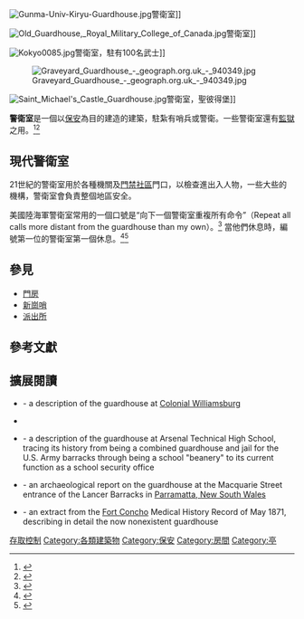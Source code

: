 [[File:Gunma-Univ-Kiryu-Guardhouse.jpg|thumb]]警衛室]]

[[File:Old_Guardhouse,_Royal_Military_College_of_Canada.jpg|thumb]]警衛室]]

[[File:Kokyo0085.jpg|thumb]]警衛室，駐有100名武士]]

[[File:Graveyard_Guardhouse_-_geograph.org.uk_-_940349.jpg|thumb]]

[[File:Saint_Michael's_Castle_Guardhouse.jpg|thumb]]警衛室，聖彼得堡]]

'''警衛室'''是一個以[[保安|保安]]為目的建造的建築，駐紮有哨兵或警衛。一些警衛室還有[[監獄|監獄]]之用。<ref>{{cite book | last = Kornwolf | first = James | authorlink = | coauthors = | title = Architecture and town planning in colonial North America | publisher = Johns Hopkins University Press| date = 2002 | location = Baltimore| pages = 1312 | url = http://books.google.com/?id=4bHwImC-UOUC&pg=PA1312&dq=Guardhouse+as+jail | doi = | id = | isbn = 0-8018-5986-7 }}</ref><ref>{{cite web |url=http://www.nps.gov/archive/fosc/guard3.htm |title=Guardhouse Overview |accessdate=2009-05-26 |last=info drawn from: Ketcham |first=Sally |archive-date=2009-02-21 |archive-url=https://web.archive.org/web/20090221085009/http://www.nps.gov/archive/fosc/guard3.htm |dead-url=no }}</ref>

== 現代警衛室 ==

21世紀的警衛室用於各種機關及[[門禁社區|門禁社區]]門口，以檢查進出入人物，一些大些的機構，警衛室會負責整個地區安全。

美國陸海軍警衛室常用的一個口號是“向下一個警衛室重複所有命令”（Repeat all calls more distant from the guardhouse than my own）。<ref>{{cite web|url=http://www.nsgreatlakes.navy.mil/otcp/ocs/gen_orders.htm|title=General Orders of a Sentry|publisher=Officer Training Command Pensacola|deadurl=yes|archiveurl=https://web.archive.org/web/20061209105054/http://www.nsgreatlakes.navy.mil/otcp/ocs/gen_orders.htm|archivedate=2006-12-09|access-date=2013-09-03}}</ref> 當他們休息時，編號第一位的警衛室第一個休息。<ref>{{cite book|chapter=The Corporal|title=Customs of Service for Non Commissioned Officers and Soldiers (as practised in the Army of the United States)|date=1864|author=August V. Kautz|chapterurl=http://www.usregulars.com/COS01.html|location=Philadelphia|publisher=J. B. Lippincott & Co.|deadurl=yes|archiveurl=https://web.archive.org/web/20070107010558/http://www.usregulars.com/COS01.html|archivedate=2007-01-07|access-date=2013-09-03}}</ref><ref>{{cite web|title=Procedures for Posting and Relieving Sentries|date=2005-11-18|work=Army Wives|url=http://www.armywives.com/index.php/component/option,com_content/task,view/id,153/Itemid,209/|publisher=Miro International Pty Ltd|deadurl=yes|archiveurl=https://web.archive.org/web/20070328062702/http://www.armywives.com/index.php/component/option,com_content/task,view/id,153/Itemid,209/|archivedate=2007-03-28|access-date=2013-09-03}}</ref>

== 參見 ==

* [[門房|門房]]
* [[新崗哨|新崗哨]]
* [[派出所|派出所]]

== 參考文獻 ==
{{reflist}}

== 擴展閱讀 ==

* {{cite web|url=http://history.org/Almanack/places/hb/hbguard.cfm|title=The Guardhouse|work=Colonial Williamsburg|publisher=The Colonial Williamsburg Foundation|accessdate=2013-09-03|archive-date=2013-09-13|archive-url=https://web.archive.org/web/20130913023436/http://www.history.org/almanack/places/hb/hbguard.cfm|dead-url=no}} - a description of the guardhouse at [[Colonial_Williamsburg|Colonial Williamsburg]]
* {{cite journal|author=Lindsay, Charles S.|title=Louisbourg Guardhouses|journal=Canadian Historic Sites: Occasional Papers in Archaeology and History - Contributions from the Fortress of Louisbourg|volume=12|issue=2|location=Ottawa|publisher=Parks Canada|date=1975|url=http://fortress.uccb.ns.ca/islandbattery/ConstructionDetails/1744GuardHouse.htm|deadurl=yes|archiveurl=https://web.archive.org/web/20070322143804/http://fortress.uccb.ns.ca/islandbattery/ConstructionDetails/1744GuardHouse.htm|archivedate=2007-03-22|access-date=2013-09-03}}
* {{cite web|title=History of the ATHS Guardhouse|url=http://www.athsalumni.org/ATHSGuardhouseHistory.htm|publisher=[[Arsenal_Technical_High_School|Arsenal Technical High School]] Alumni Association|deadurl=yes|archiveurl=https://web.archive.org/web/20061019154552/http://www.athsalumni.org/ATHSGuardhouseHistory.htm|archivedate=2006-10-19|access-date=2013-09-03}} - a description of the guardhouse at Arsenal Technical High School, tracing its history from being a combined guardhouse and jail for the U.S. Army barracks through being a school "beanery" to its current function as a school security office
* {{cite paper|author=Kate Holmes|title=Windsor Barracks the Guardhouse|publisher=Australian Society for Historical Archaeology|date=1979}} - an archaeological report on the guardhouse at the Macquarie Street entrance of the Lancer Barracks in [[Parramatta,_New_South_Wales|Parramatta, New South Wales]]
* {{cite web|title=Guardhouse|work=Tour the museum|url=http://www.fortconcho.com/guardhouse.htm|publisher=Fort Concho National Historic Landmark|deadurl=yes|archiveurl=https://web.archive.org/web/20061020191103/http://www.fortconcho.com/guardhouse.htm|archivedate=2006-10-20|access-date=2013-09-03}} - an extract from the [[Fort_Concho|Fort Concho]] Medical History Record of May 1871, describing in detail the now nonexistent guardhouse

{{Commons}}

[[Category:存取控制|]]
[[Category:各類建築物|Category:各類建築物]]
[[Category:保安|Category:保安]]
[[Category:房間|Category:房間]]
[[Category:亭|Category:亭]]